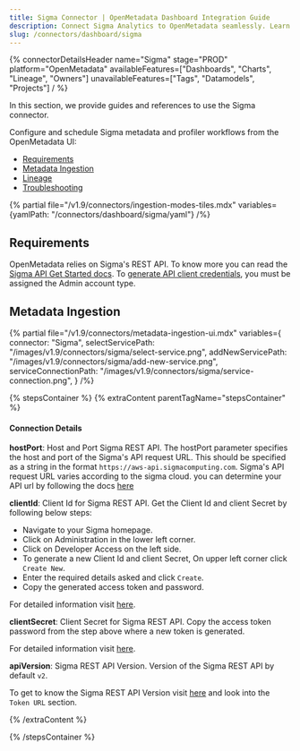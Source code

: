 ```yaml
---
title: Sigma Connector | OpenMetadata Dashboard Integration Guide
description: Connect Sigma Analytics to OpenMetadata seamlessly. Learn how to configure the Sigma dashboard connector for automated metadata extraction and lineage tracking.
slug: /connectors/dashboard/sigma
---
```






{% connectorDetailsHeader
  name="Sigma"
  stage="PROD"
  platform="OpenMetadata"
  availableFeatures=["Dashboards", "Charts", "Lineage", "Owners"]
  unavailableFeatures=["Tags", "Datamodels", "Projects"]
/ %}

In this section, we provide guides and references to use the Sigma connector.

Configure and schedule Sigma metadata and profiler workflows from the OpenMetadata UI:

- [Requirements](#requirements)
- [Metadata Ingestion](#metadata-ingestion)
- [Lineage](#lineage)
- [Troubleshooting](/connectors/dashboard/sigma/troubleshooting)

{% partial file="/v1.9/connectors/ingestion-modes-tiles.mdx" variables={yamlPath: "/connectors/dashboard/sigma/yaml"} /%}

## Requirements

OpenMetadata relies on Sigma's REST API. To know more you can read the [Sigma API Get Started docs](https://help.sigmacomputing.com/reference/get-started-sigma-api#about-the-api). To [generate API client credentials](https://help.sigmacomputing.com/reference/generate-client-credentials#user-requirements), you must be assigned the Admin account type.

## Metadata Ingestion

{% partial 
  file="/v1.9/connectors/metadata-ingestion-ui.mdx" 
  variables={
    connector: "Sigma", 
    selectServicePath: "/images/v1.9/connectors/sigma/select-service.png",
    addNewServicePath: "/images/v1.9/connectors/sigma/add-new-service.png",
    serviceConnectionPath: "/images/v1.9/connectors/sigma/service-connection.png",
} 
/%}

{% stepsContainer %}
{% extraContent parentTagName="stepsContainer" %}

#### Connection Details

**hostPort**: Host and Port Sigma REST API.
The hostPort parameter specifies the host and port of the Sigma's API request URL. This should be specified as a string in the format `https://aws-api.sigmacomputing.com`. Sigma's API request URL varies according to the sigma cloud. you can determine your API url by following the docs [here](https://help.sigmacomputing.com/reference/get-started-sigma-api#identify-your-api-request-url)

**clientId**: Client Id for Sigma REST API.
Get the Client Id and client Secret by following below steps:
- Navigate to your Sigma homepage.
- Click on Administration in the lower left corner.
- Click on Developer Access on the left side.
- To generate a new Client Id and client Secret, On upper left corner click `Create New`.
- Enter the required details asked and click `Create`.
- Copy the generated access token and password.

For detailed information visit [here](https://help.sigmacomputing.com/reference/generate-client-credentials#generate-api-client-credentials).

**clientSecret**: Client Secret for Sigma REST API.
Copy the access token password from the step above where a new token is generated.

For detailed information visit [here](https://help.sigmacomputing.com/reference/generate-client-credentials#generate-api-client-credentials).

**apiVersion**: Sigma REST API Version.
Version of the Sigma REST API by default `v2`.

To get to know the Sigma REST API Version visit [here](https://help.sigmacomputing.com/reference/get-started-sigma-api#identify-your-api-request-url) and look into the `Token URL` section.

{% /extraContent %}

<TestConnection />

<ConfigureIngestion />

<IngestionScheduleAndDeploy />

{% /stepsContainer %}

<DashboardLineage />
